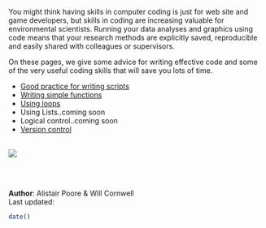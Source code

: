 You might think having skills in computer coding is just for web site and game developers, but skills in coding are increasing valuable for environmental scientists. Running your data analyses and graphics using code means that your research methods are explicitly saved, reproducible and easily shared with colleagues or supervisors.

On these pages, we give some advice for writing effective code and some of the very useful coding skills that will save you lots of time.

* [Good practice for writing scripts](http:environmentalcomputing.net/Good-practice-for-writing-scripts/)
* [Writing simple functions](http://environmentalcomputing.net/Writing-simple-functions/)  
* [Using loops](http://environmentalcomputing.net/Using-oops/)
* Using Lists..coming soon
* Logical control..coming soon
* [Version control](http://environmentalcomputing.net/version-control/)
<br><br>

![](Coding_image.jpg)

<br><br>

**Author**: Alistair Poore & Will Cornwell
<br>
Last updated:
```{r,echo=F}
date()
```
